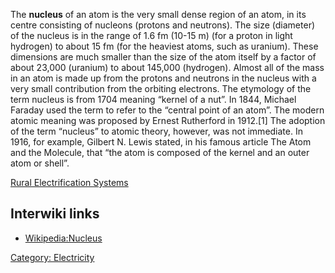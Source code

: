 The '''nucleus''' of an atom is the very small dense region of an atom, in its centre consisting of nucleons (protons and neutrons). The size (diameter) of the nucleus is in the range of 1.6 fm (10-15 m) (for a proton in light hydrogen) to about 15 fm (for the heaviest atoms, such as uranium). These dimensions are much smaller than the size of the atom itself by a factor of about 23,000 (uranium) to about 145,000 (hydrogen). Almost all of the mass in an atom is made up from the protons and neutrons in the nucleus with a very small contribution from the orbiting electrons. The etymology of the term nucleus is from 1704 meaning “kernel of a nut”. In 1844, Michael Faraday used the term to refer to the “central point of an atom”. The modern atomic meaning was proposed by Ernest Rutherford in 1912.[1] The adoption of the term “nucleus” to atomic theory, however, was not immediate. In 1916, for example, Gilbert N. Lewis stated, in his famous article The Atom and the Molecule, that “the atom is composed of the kernel and an outer atom or shell”.

{{stub}}
[[Rural Electrification Systems]]
== Interwiki links ==

* [[Wikipedia:Nucleus]]

[[Category: Electricity]]